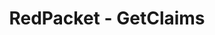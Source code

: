 ---
title: 'RedPacket - GetClaims'
openapi: '/en/api-reference/openapi-en.json GET /redpacket/v1/{id}/claims'
---